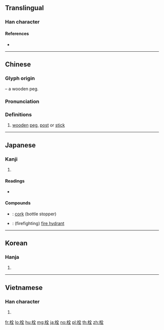 ==Translingual==

===Han character===
{{Han char|rn=75|rad=木|as=06|sn=10|four=48914|canj=DOMG|ids=⿰木全}}

====References====
* {{Han ref|kx=0521.140|dkj=14689|dj=0910.080|hdz=21202.020|uh=6813|ud=26643|bh=AEEA|bd=44778}}

----

==Chinese==
{{zh-forms}}

===Glyph origin===
{{Han etym}}
{{Han compound|木|t1=wood|全|ls=psc|c1=s|c2=p}} – a wooden peg.

===Pronunciation===
{{zh-pron
|m=shuān
|c=saan1
|mc=y
|oc=y
|ma=
|cat=n
}}

===Definitions===
{{zh-hanzi}}

# [[wooden]] [[peg]], [[post]] or [[stick]]

----

==Japanese==

===Kanji===
{{ja-kanji|grade=c|rs=木06}}

# {{defn|lang=ja|sort=木06}}

====Readings====
* {{ja-readings|on=[[せん]] (sen)|kun=[[せんのき]] (sennoki)}}

====Compounds====
* {{ja-r|コルク栓|コルク せん}}: [[cork]] (bottle stopper)
* {{ja-r|消火栓|しょうかせん}}: (firefighting) [[fire hydrant]]

----

==Korean==

===Hanja===
{{ko-hanja|hangeul=전|eumhun=|rv=jeon|mr=chŏn|y=cen}}

# {{defn|lang=ko|sort=木06}}

----

==Vietnamese==

===Han character===
{{vi-hantu|[[thoen]], [[thuyên]], [[xuyên]]|rs=木06}}

# {{defn|lang=vi|sort=木06}}

[[fr:栓]]
[[lo:栓]]
[[hu:栓]]
[[mg:栓]]
[[ja:栓]]
[[no:栓]]
[[pl:栓]]
[[th:栓]]
[[zh:栓]]